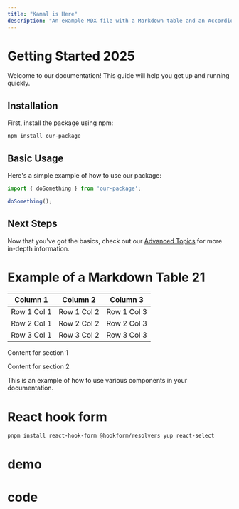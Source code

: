 ```yaml
---
title: "Kamal is Here"
description: "An example MDX file with a Markdown table and an Accordion component."
---
```



# Getting Started 2025



Welcome to our documentation! This guide will help you get up and running quickly.

## Installation

First, install the package using npm:

```bash
npm install our-package
```

## Basic Usage

Here's a simple example of how to use our package:

```javascript
import { doSomething } from 'our-package';

doSomething();
```

## Next Steps

Now that you've got the basics, check out our [Advanced Topics](/docs/advanced-topics) for more in-depth information.


# Example of a Markdown Table 21

| Column 1   | Column 2   | Column 3   |
|------------|------------|------------|
| Row 1 Col 1| Row 1 Col 2| Row 1 Col 3|
| Row 2 Col 1| Row 2 Col 2| Row 2 Col 3|
| Row 3 Col 1| Row 3 Col 2| Row 3 Col 3|

<AccordionGroup>
  <Accordion title="Section 1">
    <p>Content for section 1</p>
  </Accordion>
  <Accordion title="Section 2">
    <p>Content for section 2</p>
  </Accordion>
</AccordionGroup>

<CalloutBox type="info" title="Important Note">
        This is an example of how to use various components in your documentation.
</CalloutBox>




<ResponsiveLayout>
  <Login/>
</ResponsiveLayout>

<ResponsiveLayout>
  <Login2/>
</ResponsiveLayout>


<CodeGroup>
    <CodeBlock
      language="typescript" 
      title="Login.tsx"
      maxHeight={200}
      content_file_path="/code/login.txt"
      showLineNumbers
    />
    <CodeBlock
      language="typescript" 
      title="HowImplement.tsx"
      maxHeight={200}
      content_file_path="/code/login_how.txt"
      showLineNumbers
    />
</CodeGroup>

# React hook form 

```bash
pnpm install react-hook-form @hookform/resolvers yup react-select
```

# demo
<ResponsiveLayout>
  <FormProductEntry/>
</ResponsiveLayout>

# code 
<CodeGroup>
    <CodeBlock
      language="typescript" 
      title="yupSchema.ts"
      maxHeight={200}
      content_file_path="/code/form/product-entry-yup-schema.txt"
      showLineNumbers
    />
    <CodeBlock
      language="typescript" 
      title="ProductEntryForm.tsx"
      maxHeight={200}
      content_file_path="/code/form/product-entry-form.txt"
      showLineNumbers
    />
    <CodeBlock
      language="typescript" 
      title="HowImplement.tsx"
      maxHeight={200}
      content_file_path="/code/form/product-entry-form-how.txt"
      showLineNumbers
    />
</CodeGroup>
